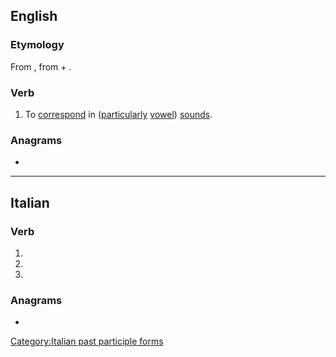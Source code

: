 ==English==

===Etymology===
From {{der|en|la|assonō}}, from {{m|la|ad||to, towards}} + {{m|la|sonō||I sound, resound}}.

===Verb===
{{en-verb}}

# To [[correspond]] in ([[particularly]] [[vowel]]) [[sound]]s.
#: {{ux|en|Part of the magic of her poetry was her ability to have her words '''assonate''' in the most propitious places.}}

===Anagrams===
* {{anagrams|en|a=aaenosst|asatones}}

----

==Italian==

===Verb===
{{head|it|verb form}}

# {{inflection of|it|assonare||2|p|pres|indc}}
# {{inflection of|it|assonare||2|p|impr}}
# {{feminine plural of|it|assonato}}

===Anagrams===
* {{anagrams|it|a=aaenosst|aontasse|assetano}}

[[Category:Italian past participle forms]]